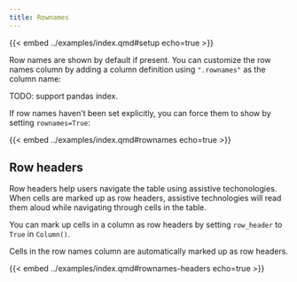 ```yaml
---
title: Rownames
---
```


{{< embed ../examples/index.qmd#setup echo=true >}}

Row names are shown by default if present. You can customize the row names column by adding a column definition using `".rownames"` as the column name:

TODO: support pandas index.

If row names haven’t been set explicitly, you can force them to show by setting `rownames=True`:

{{< embed ../examples/index.qmd#rownames echo=true >}}

## Row headers

Row headers help users navigate the table using assistive techonologies. When cells are marked up as row headers, assistive technologies will read them aloud while navigating through cells in the table.

You can mark up cells in a column as row headers by setting `row_header` to `True` in `Column()`.

Cells in the row names column are automatically marked up as row headers.

{{< embed ../examples/index.qmd#rownames-headers echo=true >}}

